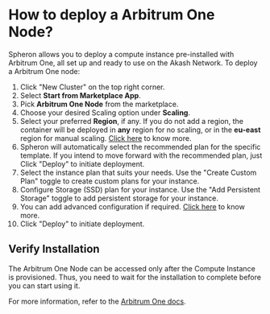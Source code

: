 
# How to deploy a Arbitrum One Node?

Spheron allows you to deploy a compute instance pre-installed with Arbitrum One, all set up and ready to use on the Akash Network.
To deploy a Arbitrum One node:

1. Click "New Cluster" on the top right corner.
2. Select **Start from Marketplace App**.
3. Pick **Arbitrum One Node** from the marketplace.
4. Choose your desired Scaling option under **Scaling**.
5. Select your preferred **Region**, if any. If you do not add a region, the container will be deployed in **any** region for no scaling, or in the **eu-east** region for manual scaling. [Click here](/compute/cluster/#region) to know more.
6. Spheron will automatically select the recommended plan for the specific template. If you intend to move forward with the recommended plan, just Click "Deploy" to initiate deployment.
7. Select the instance plan that suits your needs. Use the "Create Custom Plan" toggle to create custom plans for your instance.
8. Configure Storage (SSD) plan for your instance. Use the "Add Persistent Storage" toggle to add persistent storage for your instance.
9. You can add advanced configuration if required. [Click here](/compute/cluster/#additional-configuration-1) to know more.
10. Click "Deploy" to initiate deployment.

## Verify Installation

The Arbitrum One Node can be accessed only after the Compute Instance is provisioned.
Thus, you need to wait for the installation to complete before you can start using it.

For more information, refer to the [Arbitrum One docs](https://developer.arbitrum.io/node-running/running-a-node).

<Navigation name="Deploy Arbitrum One" />
